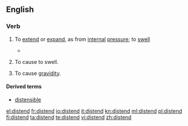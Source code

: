 ==English==

===Verb===
{{en-verb}}

# {{intransitive}} To [[extend]] or [[expand]], as from [[internal]] [[pressure]]; to [[swell]]
#* {{quote-book|year=1835|author=[[w:William Gilmore Simms|William Gilmore Simms]]|title=[[s:The Partisan|The Partisan]]|publisher=Harper|section=[[s:The Partisan/XV|Chapter XIV]]|page=[[s:Page:The Partisan, v1.djvu/171|180]]|passage=Then came the arrowy flight and form of the hurricane itself&mdash;its actual bulk&mdash;its imbodied power, pressing along through the forest in a gyratory progress, not fifty yards wide, never '''distending''' in width, yet capriciously winding from right to left and left to right<!--, in a zigzag direction, as if a playful spirit thus strove to mix with all the terrors of destruction the sportive mood of the most idle fancy-->.}}
# {{transitive}} To cause to swell.
# {{biology}} To cause [[gravidity]].

====Derived terms====
* [[distensible]]

[[el:distend]]
[[fr:distend]]
[[io:distend]]
[[it:distend]]
[[kn:distend]]
[[ml:distend]]
[[pl:distend]]
[[fi:distend]]
[[ta:distend]]
[[te:distend]]
[[vi:distend]]
[[zh:distend]]